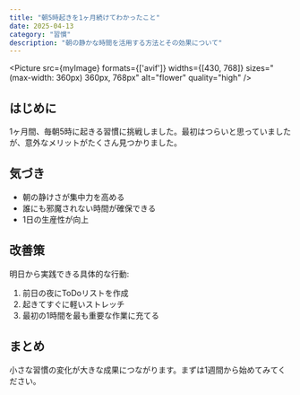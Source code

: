 ```yaml
---
title: "朝5時起きを1ヶ月続けてわかったこと"
date: 2025-04-13
category: "習慣"
description: "朝の静かな時間を活用する方法とその効果について"
---
```


<Picture 
  src={myImage}
  formats={['avif']}
  widths={[430, 768]}
  sizes="(max-width: 360px) 360px, 768px"
  alt="flower"
  quality="high"
/>

## はじめに
1ヶ月間、毎朝5時に起きる習慣に挑戦しました。最初はつらいと思っていましたが、意外なメリットがたくさん見つかりました。

## 気づき
- 朝の静けさが集中力を高める
- 誰にも邪魔されない時間が確保できる
- 1日の生産性が向上

## 改善策
明日から実践できる具体的な行動:
1. 前日の夜にToDoリストを作成
2. 起きてすぐに軽いストレッチ
3. 最初の1時間を最も重要な作業に充てる

## まとめ
小さな習慣の変化が大きな成果につながります。まずは1週間から始めてみてください。
